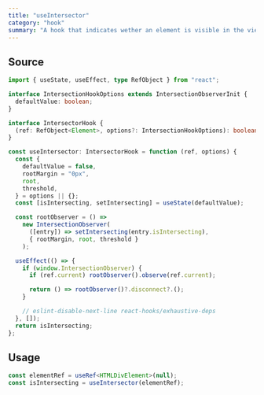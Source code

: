 ```yaml
---
title: "useIntersector"
category: "hook"
summary: "A hook that indicates wether an element is visible in the viewport or not."
---
```


## Source

```typescript
import { useState, useEffect, type RefObject } from "react";

interface IntersectionHookOptions extends IntersectionObserverInit {
  defaultValue: boolean;
}

interface IntersectorHook {
  (ref: RefObject<Element>, options?: IntersectionHookOptions): boolean;
}

const useIntersector: IntersectorHook = function (ref, options) {
  const {
    defaultValue = false,
    rootMargin = "0px",
    root,
    threshold,
  } = options || {};
  const [isIntersecting, setIntersecting] = useState(defaultValue);

  const rootObserver = () =>
    new IntersectionObserver(
      ([entry]) => setIntersecting(entry.isIntersecting),
      { rootMargin, root, threshold }
    );

  useEffect(() => {
    if (window.IntersectionObserver) {
      if (ref.current) rootObserver().observe(ref.current);

      return () => rootObserver()?.disconnect?.();
    }

    // eslint-disable-next-line react-hooks/exhaustive-deps
  }, []);
  return isIntersecting;
};
```

## Usage

```typescript
const elementRef = useRef<HTMLDivElement>(null);
const isIntersecting = useIntersector(elementRef);
```
